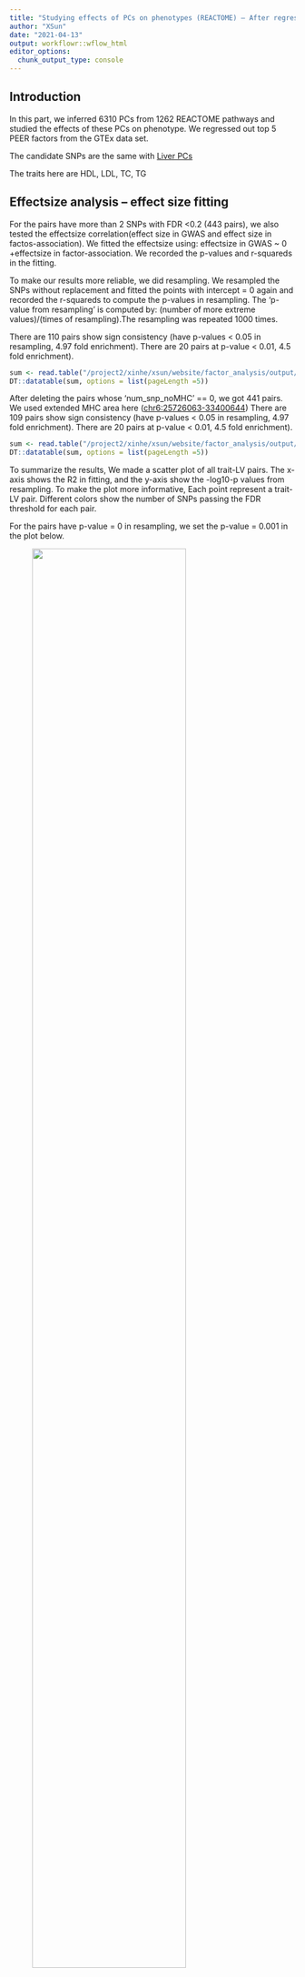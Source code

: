```yaml
---
title: "Studying effects of PCs on phenotypes (REACTOME) – After regressing out 5 GTEx PEER factors, 'AND' LD Clumping, liver"
author: "XSun"
date: "2021-04-13"
output: workflowr::wflow_html
editor_options:
  chunk_output_type: console
---
```


## **Introduction**

In this part, we inferred 6310 PCs from 1262 REACTOME pathways and studied the effects of these PCs on phenotype. We regressed out top 5 PEER factors from the GTEx data set. 

The candidate SNPs are the same with [Liver  PCs](https://xsun1229.github.io/factor_analysis/kegg_pcs_factor_traits_regress_5_d500d_liver.html)

The traits here are HDL, LDL, TC, TG

## **Effectsize analysis -- effect size fitting**

For the pairs have more than 2 SNPs with FDR <0.2 (443 pairs), we also tested the effectsize correlation(effect size in GWAS and effect size in factos-association). We fitted the effectsize using: effectsize in GWAS ~ 0 +effectsize in factor-association. We recorded the p-values and r-squareds in the fitting.

To make our results more reliable, we did resampling. We resampled the SNPs without replacement and fitted the points with intercept = 0 again and recorded the r-squareds to compute the p-values in resampling. The 'p-value from resampling' is computed by: (number of more extreme values)/(times of resampling).The resampling was repeated 1000 times.

There are 110 pairs show sign consistency (have p-values < 0.05 in resampling, 4.97 fold enrichment). There are 20 pairs at p-value < 0.01, 4.5 fold enrichment). 


```r
sum <- read.table("/project2/xinhe/xsun/website/factor_analysis/output/simple_sum_pcs_reg_5_d500d_reactome_liver.txt", header = T)
DT::datatable(sum, options = list(pageLength =5))
```

After deleting the pairs whose 'num_snp_noMHC' == 0, we got 441 pairs. We used extended MHC area here ([chr6:25726063-33400644](https://www.nature.com/articles/nrg1489)) There are 109 pairs show sign consistency (have p-values < 0.05 in resampling, 4.97 fold enrichment). There are 20 pairs at p-value < 0.01, 4.5 fold enrichment).  

```r
sum <- read.table("/project2/xinhe/xsun/website/factor_analysis/output/simple_sum_noMHC_pcs_reg_5_extend_d500d_reactome_liver.txt", header = T)
DT::datatable(sum, options = list(pageLength =5))
```

To summarize the results, We made a scatter plot of all trait-LV pairs. The x-axis shows the R2 in fitting, and the y-axis show the -log10-p values from resampling. To make the plot more informative, Each point represent a trait-LV pair. Different colors show the number of SNPs passing the FDR threshold for each pair.

For the pairs have p-value = 0 in resampling, we set the p-value = 0.001 in the plot below.

<figure class="half">
    <img src="https://github.com/xsun1229/factor_analysis/raw/master/output/effectsizesum_0.2_reactome_liver.jpeg" width="80%">
</figure>

## **Detailed results for HDL **

HDL has 4 factors have p-values close to 0 in resampling. The table below shows the SNP details of these 4 factors. 

We still found a lot of SNPs on chr11.

The 4 pathways in this table are: 

[1] "Cytokine Signaling in Immune system"  

[2] "Interleukin-1 family signaling"   

[3] "Intrinsic Pathway of Fibrin Clot Formation"

[4] "PIWI-interacting RNA (piRNA) biogenesis"   

```r
load("/project2/xinhe/xsun/website/factor_analysis/output/info_table_annot_pval_reactome_pc_reg_5_liver_HDL.rdata")

DT::datatable(final_full, options = list(pageLength =5))
```

